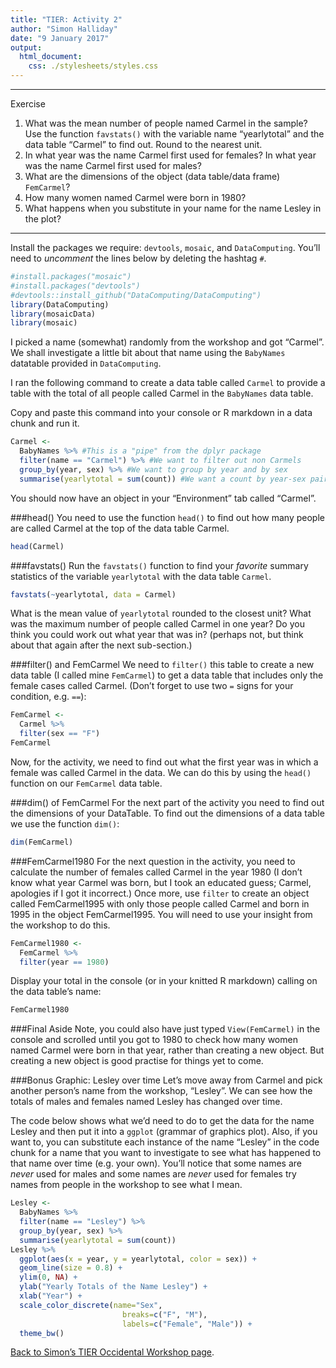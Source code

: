 ```yaml
---
title: "TIER: Activity 2"
author: "Simon Halliday"
date: "9 January 2017"
output: 
  html_document:
    css: ./stylesheets/styles.css
---
```


* * * 

Exercise

1. What was the mean number of people named Carmel in the sample? Use the function `favstats()` with the variable name "yearlytotal" and the data table "Carmel" to find out. Round to the nearest unit. 
2. In what year was the name Carmel first used for females? In what year was the name Carmel first used for males? 
3. What are the dimensions of the object (data table/data frame) `FemCarmel`?
4. How many women named Carmel were born in 1980?
5. What happens when you substitute in your name for the name Lesley in the plot? 

* * * 


Install the packages we require: `devtools`, `mosaic`, and `DataComputing`. You'll need to *uncomment* the lines below by deleting the hashtag `#`. 
```r
#install.packages("mosaic")
#install.packages("devtools")
#devtools::install_github("DataComputing/DataComputing")
library(DataComputing)
library(mosaicData)
library(mosaic)
```


I picked a name (somewhat) randomly from the workshop and got "Carmel". 
We shall investigate a little bit about that name using the `BabyNames` datatable provided in `DataComputing`. 

I ran the following command to create a data table called `Carmel` to provide a table with the total of all people called Carmel in the `BabyNames` data table.

Copy and paste this command into your console or R markdown in a data chunk and run it. 
```r
Carmel <- 
  BabyNames %>% #This is a "pipe" from the dplyr package
  filter(name == "Carmel") %>% #We want to filter out non Carmels
  group_by(year, sex) %>% #We want to group by year and by sex
  summarise(yearlytotal = sum(count)) #We want a count by year-sex pair
```

You should now have an object in your "Environment" tab called "Carmel". 

###head()
You need to use the function `head()` to find out how many people are called Carmel at the top of the data table Carmel.
```r
head(Carmel)
```

###favstats()
Run the `favstats()` function to find your *favorite* summary statistics of the variable `yearlytotal` with the data table `Carmel`.
```r
favstats(~yearlytotal, data = Carmel)
```
What is the mean value of `yearlytotal` rounded to the closest unit? What was the maximum number of people called Carmel in one year? Do you think you could work out what year that was in? (perhaps not, but think about that again after the next sub-section.)

###filter() and FemCarmel
We need to `filter()` this table to create a new data table (I called mine `FemCarmel`) to get a data table that includes only the female cases called Carmel. (Don't forget to use two `=` signs for your condition, e.g. `==`):
```r
FemCarmel <- 
  Carmel %>% 
  filter(sex == "F")
FemCarmel
```
Now, for the activity, we need to find out what the first year was in which a female was called Carmel in the data. 
We can do this by using the `head()` function on our `FemCarmel` data table. 

###dim() of FemCarmel
For the next part of the activity you need to find out the dimensions of your DataTable. 
To find out the dimensions of a data table we use the function `dim()`:
```r
dim(FemCarmel)
```

###FemCarmel1980
For the next question in the activity, you need to calculate the number of
females called Carmel in the year 1980 (I don't know what year Carmel was born, but I took an educated guess; Carmel, apologies if I got it incorrect.) Once more, use `filter` to create an object called FemCarmel1995 with only those people called Carmel and born in 1995 in  the object FemCarmel1995. 
You will need to use your insight from the workshop to do this. 

```r
FemCarmel1980 <- 
  FemCarmel %>% 
  filter(year == 1980)
```

Display your total in the console (or in your knitted R markdown) calling on the data table's name:
```r
FemCarmel1980
```

###Final Aside
Note, you could also have just typed `View(FemCarmel)` in the console and scrolled until you got to 1980 to check how many women named Carmel were born in that year, rather than creating a new object. 
But creating a new object is good practise for things yet to come. 


###Bonus Graphic: Lesley over time
Let's move away from Carmel and pick another person's name from the workshop, "Lesley". 
We can see how the totals of males and females named Lesley has
changed over time. 

The code below shows what we'd need to do to get the data for the name
Lesley and then put it into a `ggplot` (grammar of graphics plot). 
Also, if you want to, you can substitute each instance of the name "Lesley" in the code chunk for a name that you
want to investigate to see what has happened to that name over time (e.g. your own). 
You'll notice that some names are *never* used for males and some names 
are *never* used for females try names from people in the workshop to see what I mean.  

```r
Lesley <- 
  BabyNames %>%
  filter(name == "Lesley") %>%
  group_by(year, sex) %>%
  summarise(yearlytotal = sum(count))
Lesley %>%
  ggplot(aes(x = year, y = yearlytotal, color = sex)) +
  geom_line(size = 0.8) +
  ylim(0, NA) +
  ylab("Yearly Totals of the Name Lesley") +
  xlab("Year") +
  scale_color_discrete(name="Sex",
                         breaks=c("F", "M"),
                         labels=c("Female", "Male")) +
  theme_bw()
```

[Back to Simon's TIER Occidental Workshop page](./index.html). 
